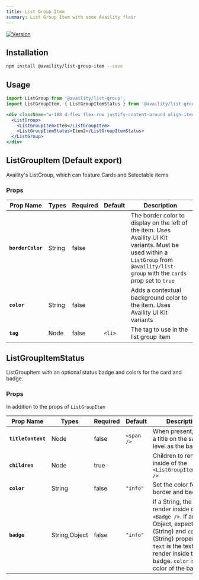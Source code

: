```yaml
---
title: List Group Item
summary: List Group Item with some Availity flair
---
```


[![Version](https://img.shields.io/npm/v/@availity/list-group-item.svg?style=for-the-badge)](https://www.npmjs.com/package/@availity/list-group-item)

## Installation

```bash
npm install @availity/list-group-item --save
```

## Usage

```jsx live=true
import ListGroup from '@availity/list-group';
import ListGroupItem, { ListGroupItemStatus } from '@availity/list-group-item';

<div className="w-100 d-flex flex-row justify-content-around align-items-center">
  <ListGroup>
    <ListGroupItem>Item</ListGroupItem>
    <ListGroupItemStatus>Item2</ListGroupItemStatus>
  </ListGroup>
</div>
```

## ListGroupItem (Default export)

Availity's ListGroup, which can feature Cards and Selectable items

### Props

| Prop Name         | Types   | Required | Default  | Description                                                                                                                                                                           |
| -------------     | ------- | -------- | -------- | --------------------------------------------------------------------------------------                                                                                                |
| **`borderColor`** | String  | false    |          | The border color to display on the left of the item. Uses Availity UI Kit variants. Must be used within a `ListGroup` from `@availity/list-group` with the `cards` prop set to `true` |
| **`color`**       | String  | false    |          | Adds a contextual background color to the item. Uses Availity UI Kit variants                                                                                                         |
| **`tag`**         | Node    | false    | `<li>`   | The tag to use in the list group item                                                                                                                                                 |

## ListGroupItemStatus

ListGroupItem with an optional status badge and colors for the card and badge.

### Props

In addition to the props of `ListGroupItem`

| Prop Name          | Types         | Required | Default    | Description                                                                                                                                                                                                         |
| -------------      | -------       | -------- | --------   | --------------------------------------------------------------------------------------                                                                                                                              |
| **`titleContent`** | Node          | false    | `<span />` | When present, adds a title on the same level as the badge.                                                                                                                                                          |
| **`children`**     | Node          | true     |            | Children to render inside of the `<ListGroupItemStatus />`                                                                                                                                                          |
| **`color`**        | String        | false    | `"info"`   | Set the color for the border and badge.                                                                                                                                                                             |
| **`badge`**        | String,Object | false    | `"info"`   | If a String, the text to render inside of the `<Badge />`. If an Object, expects `text` (String) and `color` (String) properties. `text` is the text to render inside the badge. `color` is the color of the badge. |
